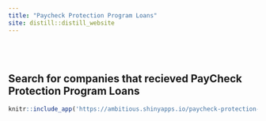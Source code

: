 ```yaml
---
title: "Paycheck Protection Program Loans"
site: distill::distill_website
---
```


<br>
<br>

## Search for companies that recieved PayCheck Protection Program Loans

```r

knitr::include_app('https://ambitious.shinyapps.io/paycheck-protection-search/', height = '600px')

```







